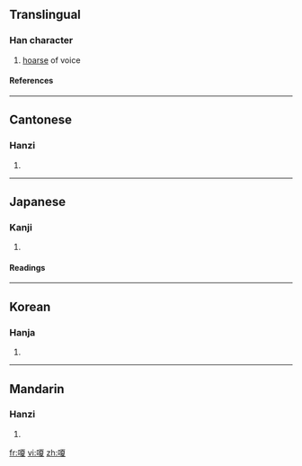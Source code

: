 ==Translingual==
===Han character===
{{Han char|rn=30|rad=口|as=10|sn=13|four=6104<sub>7</sub>|canj=口一山水 (RMUE)}}
# [[hoarse]] of voice
====References====
{{Han ref|kx=0201.340|dkj=04047|dj=0424.260|hdz=10666.090|uh=55C4|ud=21956|bh=DCD3|bd=56531}}
----
==Cantonese==
===Hanzi===
{{yue-hanzi|jyut=|y=a2, sa3}}
# {{defn|Cantonese}}
----
==Japanese==
===Kanji===
{{ja-kanji|grade=|rs=口10}}
# {{defn|Japanese}} 
====Readings====
{{ja-readings|on=[[さ]] (sa)|kun=[[かれる]] (kareru)}}
----
==Korean==
===Hanja===
{{ko-hanja|hangeul=[[사]], [[애]]|rv=sa, ae|mr=sa, ae}}
# {{defn|Korean}}
----
==Mandarin==
===Hanzi===
{{cmn-hanzi|pin=[[á]] ([[a2]]), [[shà]] ([[sha4]])|wg=a<sup>2</sup>, sha<sup>4</sup>}}
# {{defn|Mandarin}}

[[fr:嗄]]
[[vi:嗄]]
[[zh:嗄]]